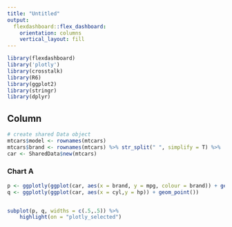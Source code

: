 ```yaml
---
title: "Untitled"
output: 
  flexdashboard::flex_dashboard:
    orientation: columns
    vertical_layout: fill
---
```


```r
library(flexdashboard)
library('plotly')
library(crosstalk)
library(R6)
library(ggplot2)
library(stringr)
library(dplyr)
```

Column {data-width=650}
-----------------------------------------------------------------------
```r
# create shared Data object
mtcars$model <- rownames(mtcars)
mtcars$brand <- rownames(mtcars) %>% str_split(" ", simplify = T) %>% .[,1]
car <- SharedData$new(mtcars)

```

### Chart A

```r

p <- ggplotly(ggplot(car, aes(x = brand, y = mpg, colour = brand)) + geom_point())
q <- ggplotly(ggplot(car, aes(x = cyl,y = hp)) + geom_point())


subplot(p, q, widths = c(.5,.5)) %>% 
    highlight(on = "plotly_selected")

```


